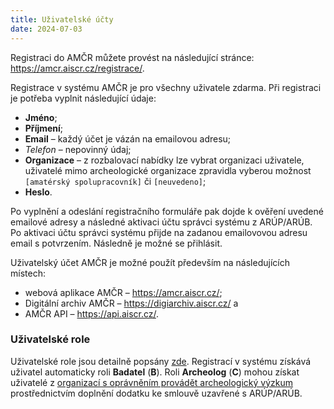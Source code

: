 ```yaml
---
title: Uživatelské účty
date: 2024-07-03
---
```


::: {.callout-note}

Registraci do AMČR můžete provést na následující stránce: [https://amcr.aiscr.cz/registrace/](https://amcr.aiscr.cz/registrace/){.external}.

:::

Registrace v systému AMČR je pro všechny uživatele zdarma.
Při registraci je potřeba vyplnit následující údaje:

- **Jméno**;
- **Příjmení**;
- **Email** -- každý účet je vázán na emailovou adresu;
- *Telefon* -- nepovinný údaj;
- **Organizace** -- z rozbalovací nabídky lze vybrat organizaci uživatele, uživatelé mimo archeologické organizace zpravidla vyberou možnost `[amatérský spolupracovník]` či `[neuvedeno]`;
- **Heslo**.

Po vyplnění a odeslání registračního formuláře pak dojde k ověření uvedené emailové adresy a následné aktivaci účtu správci systému z ARÚP/ARÚB.
Po aktivaci účtu správci systému přijde na zadanou emailovovou adresu email s potvrzením.
Následně je možné se přihlásit.

::: {.callout-tip}

Uživatelský účet AMČR je možné použít především na následujících místech:

- webová aplikace AMČR -- [https://amcr.aiscr.cz/](https://amcr.aiscr.cz/){.external};
- Digitální archiv AMČR -- [https://digiarchiv.aiscr.cz/](https://digiarchiv.aiscr.cz/){.external} a
- AMČR API -- [https://api.aiscr.cz/](https://api.aiscr.cz/){.external}.

:::

### Uživatelské role 

Uživatelské role jsou detailně popsány [zde](/o-systemu/role.qmd).
Registrací v systému získává uživatel automaticky roli **Badatel** (**B**).
Roli **Archeolog** (**C**) mohou získat uživatelé z [organizací s oprávněním provádět archeologický výzkum](/o-systemu/pojmy.qmd#oprávněná-archeologická-organizace) prostřednictvím doplnění dodatku ke smlouvě uzavřené s ARÚP/ARÚB.
